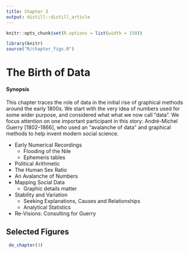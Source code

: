 ```yaml
---
title: Chapter 3
output: distill::distill_article
---
```


<script src="https://ajax.googleapis.com/ajax/libs/jquery/3.1.1/jquery.min.js"></script>

<style>
.zoomDiv {
  opacity: 0;
  position: fixed;
  top: 50%;
  left: 50%;
  z-index: 50;
  transform: translate(-50%, -50%);
  box-shadow: 10px 10px 50px #888888;
  max-height:100%;
}

.zoomImg {
  width: 100%;
}
</style>


<script type="text/javascript">
  $(document).ready(function() {
    $('body').prepend("<div class=\"zoomDiv\"><img src=\"\" class=\"zoomImg\"></div>");
    // onClick function for all plots (img's)
    $('img:not(.zoomImg)').click(function() {
      $('.zoomImg').attr('src', $(this).attr('src'));
      $('.zoomDiv').css({opacity: '1', width: '55%'});
    });
    // onClick function for zoomImg
    $('img.zoomImg').click(function() {
      $('.zoomDiv').css({opacity: '0', width: '0%'});
    });
  });
</script>

```r
knitr::opts_chunk$set(R.options = list(width = 150))

library(knitr)
source("R/chapter_figs.R")
```
# The Birth of Data {#ch03-data}

<div class="chapterprelude">
#### Synopsis {-}
This chapter traces the role of data in the initial rise of graphical methods around the early 1800s.
We start with the very idea of numbers used for some wider purpose, and considered what what we now
call "data".
We focus attention on one important participant in this story: André-Michel Guerry [1802--1866], who used an "avalanche of data" and graphical methods to help invent modern social science.
</div>

<div class="chaptercontents">

* Early Numerical Recordings 
	+ Flooding of the Nile 
	+ Ephemeris tables 
* Political Arithmetic 
* The Human Sex Ratio 
* An Avalanche of Numbers 
* Mapping Social Data 
	+ Graphic details matter 
* Stability and Variation 
	+ Seeking Explanations, Causes and Relationships 
	+ Analytical Statistics 
* Re-Visions: Consulting for Guerry 
</div>



## Selected Figures

```r
 do_chapter(3)
```
